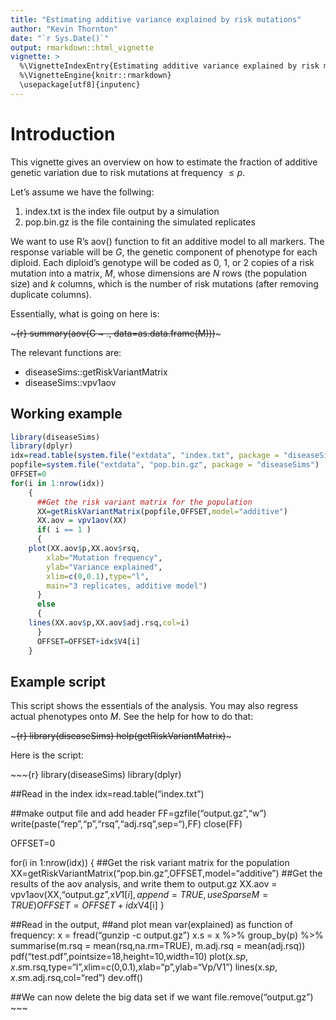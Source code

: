 ```yaml
---
title: "Estimating additive variance explained by risk mutations"
author: "Kevin Thornton"
date: "`r Sys.Date()`"
output: rmarkdown::html_vignette
vignette: >
  %\VignetteIndexEntry{Estimating additive variance explained by risk mutations}
  %\VignetteEngine{knitr::rmarkdown}
  \usepackage[utf8]{inputenc}
---
```


# Introduction

This vignette gives an overview on how to estimate the fraction of additive genetic variation due to risk mutations
at frequency $\leq p$.

Let's assume we have the follwing:

1. index.txt is the index file output by a simulation
2. pop.bin.gz is the file containing the simulated replicates

We want to use R's aov() function to fit an additive model to all markers.  The response variable will be $G$, the
genetic component of phenotype for each diploid.  Each diploid's genotype will be coded as 0, 1, or 2 copies of a risk mutation 
into a matrix, $M$, whose dimensions are $N$ rows (the population size) and $k$ columns, which is the number of risk mutations (after removing 
duplicate columns).

Essentially, what is going on here is:

~~~{r}
summary(aov(G ~ ., data=as.data.frame(M)))
~~~

The relevant functions are:

* diseaseSims::getRiskVariantMatrix
* diseaseSims::vpv1aov

## Working example

```r
library(diseaseSims)
library(dplyr)
idx=read.table(system.file("extdata", "index.txt", package = "diseaseSims"))
popfile=system.file("extdata", "pop.bin.gz", package = "diseaseSims")
OFFSET=0
for(i in 1:nrow(idx))
    {
      ##Get the risk variant matrix for the population
      XX=getRiskVariantMatrix(popfile,OFFSET,model="additive")
      XX.aov = vpv1aov(XX)
      if( i == 1 )
      {
	plot(XX.aov$p,XX.aov$rsq,
		xlab="Mutation frequency",
		ylab="Variance explained",
		xlim=c(0,0.1),type="l",
		main="3 replicates, additive model")
      }
      else
      {
	lines(XX.aov$p,XX.aov$adj.rsq,col=i)
      }
      OFFSET=OFFSET+idx$V4[i]
    }
```

## Example script
This script shows the essentials of the analysis.  You may also regress actual phenotypes onto $M$.  See the help for how to do that:

~~~{r}
library(diseaseSims)
help(getRiskVariantMatrix)
~~~

Here is the script:

~~~{r}
library(diseaseSims)
library(dplyr)

##Read in the index
idx=read.table("index.txt")

##make output file and add header
FF=gzfile("output.gz","w")
write(paste("rep","p","rsq","adj.rsq",sep="\t"),FF) 
close(FF)

OFFSET=0

for(i in 1:nrow(idx))
    {
    ##Get the risk variant matrix for the population
      XX=getRiskVariantMatrix("pop.bin.gz",OFFSET,model="additive")
    ##Get the results of the aov analysis, and write them to output.gz
      XX.aov = vpv1aov(XX,"output.gz",x$V1[i],append=TRUE,useSparseM=TRUE)
      OFFSET=OFFSET+idx$V4[i]
    }

##Read in the output,
##and plot mean var(explained) as function of frequency:
x = fread("gunzip -c output.gz")
x.s = x %>%
    group_by(p) %>%
        summarise(m.rsq = mean(rsq,na.rm=TRUE),
                  m.adj.rsq = mean(adj.rsq))
pdf("test.pdf",pointsize=18,height=10,width=10)
plot(x.s$p,x.s$m.rsq,type="l",xlim=c(0,0.1),xlab="p",ylab="Vp/V1")
lines(x.s$p,x.s$m.adj.rsq,col="red")
dev.off()
    
##We can now delete the big data set if we want
file.remove("output.gz")
~~~